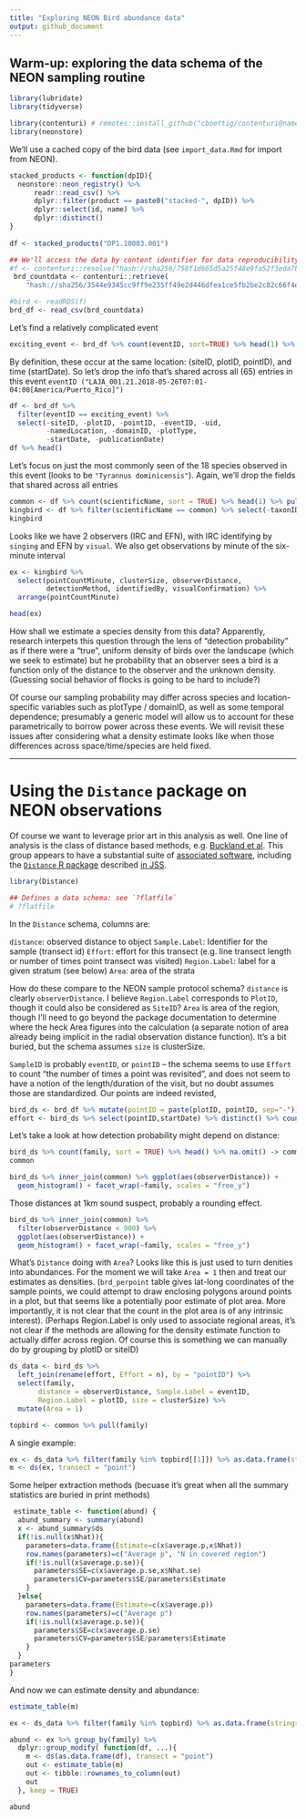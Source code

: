 ```yaml
---
title: "Exploring NEON Bird abundance data"
output: github_document
---
```


## Warm-up: exploring the data schema of the NEON sampling routine

```r

library(lubridate)
library(tidyverse)

library(contenturi) # remotes::install_github("cboettig/contenturi@names")
library(neonstore)


```


We'll use a cached copy of the bird data (see `import_data.Rmd` for import from NEON).

```r

stacked_products <- function(dpID){
  neonstore::neon_registry() %>% 
      readr::read_csv() %>%
      dplyr::filter(product == paste0("stacked-", dpID)) %>% 
      dplyr::select(id, name) %>% 
      dplyr::distinct()
}
  
df <- stacked_products("DP1.10003.001")


```

```r
## We'll access the data by content identifier for data reproducibility
#f <- contenturi::resolve("hash://sha256/758f1d665d5a25f48e9fa52f3eda7bc320003187c70a3c12a8bfcd13824be3af")
 brd_countdata <- contenturi::retrieve(
    "hash://sha256/3544e9345cc9ff9e235ff49e2d446dfea1ce5fb2be2c82c66f4e58516bf8a3bd")

#bird <- readRDS(f) 
brd_df <- read_csv(brd_countdata)
```





Let's find a relatively complicated event
```r
exciting_event <- brd_df %>% count(eventID, sort=TRUE) %>% head(1) %>% pull(eventID) 
```


By definition, these occur at the same location: (siteID, plotID, pointID), and time (startDate).  So let's drop the info that's shared across all (65) entries in this event `eventID ("LAJA_001.21.2018-05-26T07:01-04:00[America/Puerto_Rico]")`

```r
df <- brd_df %>%  
  filter(eventID == exciting_event) %>% 
  select(-siteID, -plotID, -pointID, -eventID, -uid,
         -namedLocation, -domainID, -plotType,
         -startDate, -publicationDate)
df %>% head()
```


Let's focus on just the most commonly seen of the 18 species observed in this event (looks to be `"Tyrannus dominicensis"`).  Again, we'll drop the fields that shared across all entries

```r
common <- df %>% count(scientificName, sort = TRUE) %>% head(1) %>% pull(scientificName)
kingbird <- df %>% filter(scientificName == common) %>% select(-taxonID, -scientificName, -taxonRank, -vernacularName, -family)
kingbird
```

Looks like we have 2 observers (IRC and EFN), with IRC identifying by `singing` and EFN by `visual`. We also get observations by minute of the six-minute interval

```r
ex <- kingbird %>% 
  select(pointCountMinute, clusterSize, observerDistance, 
         detectionMethod, identifiedBy, visualConfirmation) %>% 
  arrange(pointCountMinute)

head(ex)

```

How shall we estimate a species density from this data?  Apparently, research interpets this question through the lens of "detection probability" as if there were a "true", uniform density of birds over the landscape (which we seek to estimate) but he probability that an observer sees a bird is a function only of the distance to the observer and the unknown density.  (Guessing social behavior of flocks is going to be hard to include?)

Of course our sampling probability may differ across species and location-specific variables such as plotType / domainID, as well as some temporal dependence; presumably a generic model will allow us to account for these parametrically to borrow power across these events.  We will revisit these issues after considering what a density estimate looks like when those differences across space/time/species are held fixed. 


----------

# Using the `Distance` package on NEON observations


Of course we want to leverage prior art in this analysis as well.  One line of analysis is the class of distance based methods, e.g. [Buckland et al](https://doi.org/10.1007/978-3-319-19219-2 "Distance Sampling: Methods and Applications").  This group appears to have a substantial suite of [associated software](https://github.com/DistanceDevelopment/Distance), including the [`Distance` R package](https://cran.r-project.org/web/packages/Distance/) described [in JSS](https://doi.org/10.18637/jss.v089.i01). 



<!--
Perhaps these methods could be applied in an appropriate pipeline to create a higher-level data product summarizing abundance efforts, which would be the focus of further analysis and any forecasting predictions.

I am also curious if it is reasonable to forecast the 'observed data' directly without invoking the concept of abundance, and if so, what it would mean.  
-->


```r
library(Distance)

## Defines a data schema: see `?flatfile`
# ?flatfile
```

In the `Distance` schema, columns are: 

`distance`: 	observed distance to object
`Sample.Label`: 	Identifier for the sample (transect id)
`Effort`: 	effort for this transect (e.g. line transect length or number of times point transect was visited)
`Region.Label`: 	label for a given stratum (see below)
`Area`: 	area of the strata  
  
How do these compare to the NEON sample protocol schema?  `distance` is clearly `observerDistance`.  I believe `Region.Label` corresponds to `PlotID`,
though it could also be considered as `SiteID`?  `Area` is area of the region, though I'll need to go beyond the package documentation to determine where the heck Area figures into the calculation (a separate notion of area already being implicit in the radial observation distance function). 
It's a bit buried, but the schema assumes `size` is clusterSize.  

`SampleID` is probably `eventID`, or `pointID` -- the schema seems to use `Effort` to count "the number of times a point was revisited", and does not seem to have a notion of the length/duration of the visit, but no doubt assumes those are standardized.  Our points are indeed revisted, 

```r
bird_ds <- brd_df %>% mutate(pointID = paste(plotID, pointID, sep="-")) # easier when pointID is unique
effort <- bird_ds %>% select(pointID,startDate) %>% distinct() %>% count(pointID)

```


Let's take a look at how detection probability might depend on distance:

```r
bird_ds %>% count(family, sort = TRUE) %>% head() %>% na.omit() -> common
common

bird_ds %>% inner_join(common) %>% ggplot(aes(observerDistance)) + 
  geom_histogram() + facet_wrap(~family, scales = "free_y")
```

Those distances at 1km sound suspect, probably a rounding effect.

```r
bird_ds %>% inner_join(common) %>% 
  filter(observerDistance < 900) %>% 
  ggplot(aes(observerDistance)) + 
  geom_histogram() + facet_wrap(~family, scales = "free_y")
```

What's `Distance` doing with `Area`?  Looks like this is just used to turn denities into abundances.  For the moment we will take `Area = 1` then and treat our estimates as densities.  (`brd_perpoint` table gives lat-long coordinates of the sample points, we could attempt to draw enclosing polygons around points in a plot, but that seems like a potentially poor estimate of plot area.  More importantly, it is not clear that the count in the plot area is of any intrinsic interest). (Perhaps Region.Label is only used to associate regional areas, it's not clear if the methods are allowing for the density estimate function to actually differ across region.  Of course this is something we can manually do by grouping by plotID or siteID)



  
```r
ds_data <- bird_ds %>% 
  left_join(rename(effort, Effort = n), by = "pointID") %>%
  select(family, 
       distance = observerDistance, Sample.Label = eventID, 
       Region.Label = plotID, size = clusterSize) %>% 
  mutate(Area = 1) 


```




```r
topbird <- common %>% pull(family) 
```


A single example: 

```r
ex <- ds_data %>% filter(family %in% topbird[[1]]) %>% as.data.frame(stringsAsFactors = TRUE)
m <- ds(ex, transect = "point")

```

Some helper extraction methods (becuase it's great when all the summary statistics are buried in print methods)

```r
 estimate_table <- function(abund) {
  abund_summary <- summary(abund)
  x <- abund_summary$ds
  if(!is.null(x$Nhat)){
    parameters=data.frame(Estimate=c(x$average.p,x$Nhat))
    row.names(parameters)=c("Average p", "N in covered region")
    if(!is.null(x$average.p.se)){
      parameters$SE=c(x$average.p.se,x$Nhat.se)
      parameters$CV=parameters$SE/parameters$Estimate
    }
  }else{
    parameters=data.frame(Estimate=c(x$average.p))
    row.names(parameters)=c("Average p")
    if(!is.null(x$average.p.se)){
      parameters$SE=c(x$average.p.se)
      parameters$CV=parameters$SE/parameters$Estimate
    }
  }
parameters
}
```

And now we can estimate density and abundance:

```r
estimate_table(m)
```


```r
ex <- ds_data %>% filter(family %in% topbird) %>% as.data.frame(stringsAsFactors = TRUE)

abund <- ex %>% group_by(family) %>% 
  dplyr::group_modify( function(df, ...){
    m <- ds(as.data.frame(df), transect = "point")
    out <- estimate_table(m)
    out <- tibble::rownames_to_column(out)
    out
  }, keep = TRUE)

```

```r
abund
```

